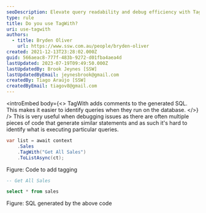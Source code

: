 ```yaml
---
seoDescription: Elevate query readability and debug efficiency with TagWith's comment-based approach.
type: rule
title: Do you use TagWith?
uri: use-tagwith
authors:
  - title: Bryden Oliver
    url: https://www.ssw.com.au/people/bryden-oliver
created: 2021-12-13T23:28:02.000Z
guid: 566aeac8-777f-483b-9272-d01fba4aea4d
lastUpdated: 2023-07-19T09:49:50.000Z
lastUpdatedBy: Brook Jeynes [SSW]
lastUpdatedByEmail: jeynesbrook@gmail.com
createdBy: Tiago Araújo [SSW]
createdByEmail: tiagov8@gmail.com
---
```


<introEmbed
  body={<>
TagWith adds comments to the generated SQL. This makes it easier to identify queries when they run on the database.
  </>}
/>
This is very useful when debugging issues as there are often multiple pieces of code that generate similar statements and as such it's hard to identify what is executing particular queries.

```cs
var list = await context
    .Sales
    .TagWith("Get All Sales")
    .ToListAsync(ct);
```

Figure: Code to add tagging

```sql
-- Get All Sales

select * from sales
```

Figure: SQL generated by the above code
